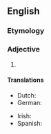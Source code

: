 ==English==

===Etymology===
{{prefix|en|aero|dynamical}}

===Adjective===
{{en-adj}}

# {{synonym of|en|aerodynamic}}

====Translations====
{{trans-top|aerodynamic}}
* Dutch: {{t+|nl|aerodynamisch}}
* German: {{t+|de|aerodynamisch}}
{{trans-mid}}
* Irish: {{t|ga|aeraidinimiciúil}}
* Spanish: {{t+|es|aerodinámico}}
{{trans-bottom}}